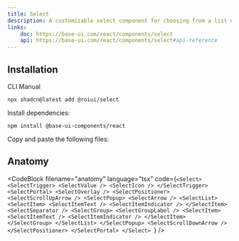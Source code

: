 ```yaml
---
title: Select
description: A customizable select component for choosing from a list of options.
links:
    doc: https://base-ui.com/react/components/select
    api: https://base-ui.com/react/components/select#api-reference
---
```


<ComponentPreview name="select-demo" />

## Installation

<InstallationTabs>

<InstallationTabsList>
    <InstallationTabsTrigger value="cli">CLI</InstallationTabsTrigger>
    <InstallationTabsTrigger value="manual">Manual</InstallationTabsTrigger>
</InstallationTabsList>

<InstallationTabsContent value="cli">

```package-install
npx shadcn@latest add @roiui/select
```

</InstallationTabsContent>

<InstallationTabsContent value="manual" data-manual="true">

Install dependencies:

```package-install
npm install @base-ui-components/react
```

Copy and paste the following files:

<ComponentSource
    name="select"
/>

</InstallationTabsContent>

</InstallationTabs>

## Anatomy

<CodeBlock
filename="anatomy"
  language="tsx"
  code={`<Select>
    <SelectTrigger>
        <SelectValue />
        <SelectIcon />
    </SelectTrigger>
    <SelectPortal>
        <SelectOverlay />
        <SelectPositioner>
            <SelectScrollUpArrow />
            <SelectPopup>
                <SelectArrow />
                <SelectList>
                    <SelectItem>
                        <SelectItemText />
                        <SelectItemIndicator />
                    </SelectItem>
                    <SelectSeparator />
                    <SelectGroup>
                        <SelectGroupLabel />
                        <SelectItem>
                            <SelectItemText />
                            <SelectItemIndicator />
                        </SelectItem>
                    </SelectGroup>
                </SelectList>
            </SelectPopup>
            <SelectScrollDownArrow />
        </SelectPositioner>
    </SelectPortal>
</Select>
`} />
